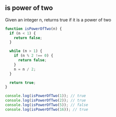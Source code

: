 
## is power of two

Given an integer n, returns true if it is a power of two

```js
function isPowerOfTwo(n) {
  if (n < 1) {
    return false;
  }

  while (n > 1) {
    if (n % 2 !== 0) {
      return false;
    }
    n = n / 2;
  }

  return true;
}

console.log(isPowerOfTwo(1)); // true
console.log(isPowerOfTwo(2)); // true
console.log(isPowerOfTwo(5)); // false
console.log(isPowerOfTwo(16)); // true
```
